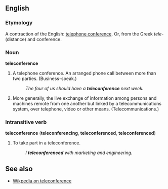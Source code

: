 ==English==
===Etymology===
A contraction of the English: [[telephone conference]]. Or, from the Greek ''tele-'' (distance) and conference.

===Noun===
'''teleconference'''

# A telephone conference. An arranged phone call between more than two parties. (Business-speak.)
#:''The four of us should have a '''teleconference''' next week.''
# More generally, the live exchange of information among persons and machines remote from one another but linked by a telecommunications system, over telephone, video or other means. (Telecommunications.)

===Intransitive verb===
'''teleconference''' ('''teleconferencing''', '''teleconferenced''', '''teleconferenced''')

# To take part in a teleconference.
#:''I '''teleconferenced''' with marketing and engineering.''

{{Category:business}} {{Category:Telecommunications}}

==See also==
* [[w:teleconference|Wikpedia on teleconference]]